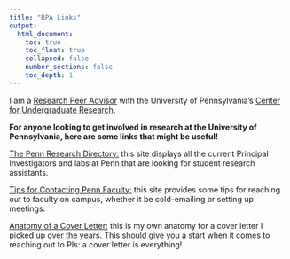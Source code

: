 ```yaml
---
title: "RPA Links"
output:
  html_document:
    toc: true
    toc_float: true
    collapsed: false
    number_sections: false
    toc_depth: 1
---
```


I am a [Research Peer Advisor](https://www.curf.upenn.edu/profile/faircloth-sophie) with the University of Pennsylvania's [Center for Undergraduate Research](https://www.curf.upenn.edu). 

**For anyone looking to get involved in research at the University of Pennsylvania, here are some links that might be useful!**

[The Penn Research Directory:](https://www.curf.upenn.edu/research-directory) this site displays all the current Principal Investigators and labs at Penn that are looking for student research assistants.

[Tips for Contacting Penn Faculty:](https://www.curf.upenn.edu/research/find-mentor/contacting-faculty) this site provides some tips for reaching out to faculty on campus, whether it be cold-emailing or setting up meetings.

[Anatomy of a Cover Letter:](https://www.evernote.com/shard/s586/sh/27f9de15-f7b8-4176-d704-5f32d643c6f2/66a42e12c5e3cc887b6cb86f9a3aebdc) this is my own anatomy for a cover letter I picked up over the years. This should give you a start when it comes to reaching out to PIs: a cover letter is everything!
